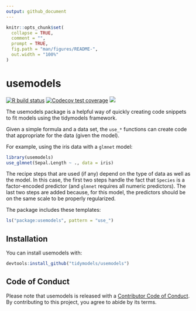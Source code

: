 ```yaml
---
output: github_document
---
```


<!-- README.md is generated from README.Rmd. Please edit that file -->

```r
knitr::opts_chunk$set(
  collapse = TRUE,
  comment = "",
  prompt = TRUE,
  fig.path = "man/figures/README-",
  out.width = "100%"
)
```

# usemodels

[![R build status](https://github.com/tidymodels/usemodels/workflows/R-CMD-check/badge.svg)](https://github.com/tidymodels/usemodels/actions)
[![Codecov test coverage](https://codecov.io/gh/tidymodels/usemodel/branch/master/graph/badge.svg)](https://codecov.io/gh/tidymodels/usemodel?branch=master)
![](https://img.shields.io/badge/lifecycle-maturing-blue.svg)


The usemodels package is a helpful way of quickly creating code snippets to fit models using the tidymodels framework. 

Given a simple formula and a data set, the `use_*` functions can create code that appropriate for the data (given the model). 

For example, using the iris data with a `glmnet` model: 

```r
library(usemodels)
use_glmnet(Sepal.Length ~ ., data = iris)
```

The recipe steps that are used (if any) depend on the type of data as well as the model. In this case, the first two steps handle the fact that `Species` is a factor-encoded predictor (and `glmnet` requires all numeric predictors). The last two steps are added because, for this model, the predictors should be on the same scale to be properly regularized. 

The package includes these templates:


```r
ls("package:usemodels", pattern = "use_")
```

## Installation

You can install usemodels with:

``` r
devtools:install_github("tidymodels/usemodels")
```


## Code of Conduct
  
Please note that usemodels is released with a [Contributor Code of Conduct](https://contributor-covenant.org/version/2/0/CODE_OF_CONDUCT.html). By contributing to this project, you agree to abide by its terms.
  
  
